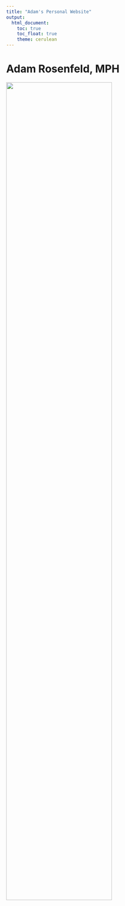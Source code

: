 ```yaml
---
title: "Adam's Personal Website"
output: 
  html_document:
    toc: true
    toc_float: true
    theme: cerulean
---
```


# Adam Rosenfeld, MPH

<img src="images/professional.png" style="width:75%">

